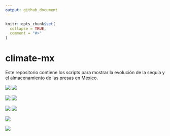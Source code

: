 ```yaml
---
output: github_document
---
```


<!-- README.md is generated from README.Rmd. Please edit that file -->

```r
knitr::opts_chunk$set(
  collapse = TRUE,
  comment = "#>"
)
```

# climate-mx

<!-- badges: start -->

<!-- badges: end -->

Este repositorio contiene los scripts para mostrar la evolución de la sequía y el almacenamiento de las presas en México.

![](02_figs/hexagonos-sequia-Mx.png)
![](02_figs/hexagonos-sequia-Mx-v2.png)

![](02_figs/hexagonos-sequia-Mx.gif)
![](02_figs/hexagonos-sequia-Mx-v2.gif)

![](02_figs/historiq-sequia.jpg)
![](02_figs/historiq-sequia-v2.jpg)

![](02_figs/historiq-presas.jpg)

![](02_figs/historiq-presas-v2.jpg)
